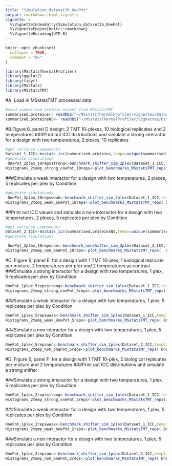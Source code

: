 ```yaml
---
title: "Simulation_dataset3b_OnePot"
output: rmarkdown::html_vignette
vignette: >
  %\VignetteIndexEntry{Simulation_dataset3b_OnePot}
  %\VignetteEngine{knitr::rmarkdown}
  %\VignetteEncoding{UTF-8}
---
```


```r
knitr::opts_chunk$set(
  collapse = TRUE,
  comment = "#>"
)
```

```r
library(MSstatsThermalProfiler)
library(ggplot2)
library(tidyr)
library(MSstats)
library(MSstatsTMT)
```

#A. Load in MSstatsTMT processed data

```r
#read summarised protein output from MSstatsTMT
summarised.proteins<- readRDS("~/MSstatsThermalProfiler/vignettes/Dataset_3a-b_simulation_data/summarised.proteinsD1.RDS")
summarised.proteinsNS<- readRDS("~/MSstatsThermalProfiler/vignettes/Dataset_3a-b_simulation_data/summarised.proteinsZebra.RDS")
```

#B.Figure 6, panel D design: 2 TMT 10-plexes, 10 biological replicates and 2 temperatures 
###Print out ICC distributions and simulate a strong interactor for a design with two temperatures, 2 plexes, 10 replicates

```r
#get variance components
Dataset_1_ICC<-msstats_icc(summarised.proteins,temps=unique(summarised.proteins$ProteinLevelData$temperature))
#generate simulations
 OnePot_2plex_10repsstrong<-benchmark_shifter_sim_2plex(Dataset_1_ICC,templateProtein="P36507",n_sims=1000,t_range=seq(5,6),design="OnePot",shifter="strong")
Histograms_2temp_strong_onePot_10reps<-plot_benchmarks_MSstatsTMT_reps( OnePot_2plex_10repsstrong,design="OnePot",shifter="strong",t_range=seq(5,6),n_replicates_per_plex =5)
```
###Simulate a weak interactor for a design with two temperatures, 2 plexes, 5 replicates per plex  by Condition

```r
#generate simulations
 OnePot_2plex_10repsweak<-benchmark_shifter_sim_2plex(Dataset_1_ICC,templateProtein="O00422",n_sims=1000,t_range=seq(5,6),design="OnePot",shifter="weak")
Histograms_2temp_weak_onePot_10reps<-plot_benchmarks_MSstatsTMT_reps( OnePot_2plex_10repsweak,design="OnePot",shifter="weak",t_range=seq(5,6),n_replicates_per_plex =5)
```
##Print out ICC values and simulate a non-interactor for a design with two temperatures, 2 plexes, 5 replicates per plex by Condition

```r
#get variance components
Dataset_2_ICC<-msstats_icc(summarised.proteinsNS,temps=unique(summarised.proteinsNS$ProteinLevelData$temperature))
#generate simulations

 OnePot_2plex_10repsnon<-benchmark_nonshifter_sim_2plex(Dataset_2_ICC,templateProtein="Q6NV46",n_sims=1000,t_range=seq(5,6),design="OnePot")
Histograms_2temp_non_onePot_10reps<-plot_benchmarks_MSstatsTMT_reps(  OnePot_2plex_10repsnon,design="OnePot",shifter="non",t_range=seq(5,6),n_replicates_per_plex =5)
```
#C. Figure 6, panel E: for a design with 1 TMT 10-plex, 1 biological replicate per mixture, 2 temperatures per plex and 2 temperatures as contrast
###Simulate a strong interactor for a design with two temperatures, 1 plex, 5 replicates per plex  by Condition
```r
OnePot_1plex_5repsstrong<-benchmark_shifter_sim_1plex(Dataset_1_ICC,templateProtein="P36507",n_sims=1000,t_range=seq(5,6),design="OnePot")
Histograms_2temp_strong_onePot_5reps<-plot_benchmarks_MSstatsTMT_reps( OnePot_1plex_5repsstrong,design="OnePot",shifter="strong",t_range=seq(5,6),n_replicates_per_plex =5)
```
###Simulate a weak interactor for a design with two temperatures, 1 plex, 5 replicates per plex  by Condition

```r
OnePot_1plex_5repsweak<-benchmark_shifter_sim_1plex(Dataset_1_ICC,templateProtein="O00422",n_sims=1000,t_range=seq(5,6),design="OnePot")
Histograms_2temp_weak_onePot_5reps<-plot_benchmarks_MSstatsTMT_reps( OnePot_2plex_5repsweak,design="OnePot",shifter="strong",t_range=seq(5,6),n_replicates_per_plex =5)
```

###Simulate a non interactor for a design with two temperatures, 1 plex, 5 replicates per plex  by Condition

```r
OnePot_1plex_5repsnon<-benchmark_shifter_sim_1plex(Dataset_2_ICC,templateProtein="Q6NV46",n_sims=1000,t_range=seq(5,6),design="OnePot")
Histograms_2temp_non_onePot_5reps<-plot_benchmarks_MSstatsTMT_reps( OnePot_2plex_5repsnon,design="OnePot",shifter="non",t_range=seq(5,6),n_replicates_per_plex =5)
```
#D. Figure 6, panel F: for a design with 1 TMT 10-plex, 2 biological replicates per mixture and 2 temperatures 
###Print out ICC distributions and simulate a strong shifter

###Simulate a strong interactor for a design with two temperatures, 1 plex, 5 replicates per plex  by Condition
```r
OnePot_1plex_2repsstrong<-benchmark_shifter_sim_1plex(Dataset_1_ICC,templateProtein="P36507",n_sims=1000,t_range=seq(5,6),design="OnePot")
Histograms_2temp_strong_onePot_2reps<-plot_benchmarks_MSstatsTMT_reps( OnePot_1plex_2repsstrong,design="OnePot",shifter="strong",t_range=seq(5,6),n_replicates_per_plex =2)
```
###Simulate a weak interactor for a design with two temperatures, 1 plex, 5 replicates per plex  by Condition

```r
OnePot_1plex_2repsweak<-benchmark_shifter_sim_1plex(Dataset_1_ICC,templateProtein="O00422",n_sims=1000,t_range=seq(5,6),design="OnePot")
Histograms_2temp_weak_onePot_2reps<-plot_benchmarks_MSstatsTMT_reps( OnePot_2plex_2repsweak,design="OnePot",shifter="strong",t_range=seq(5,6),n_replicates_per_plex =2)
```

###Simulate a non interactor for a design with two temperatures, 1 plex, 5 replicates per plex  by Condition

```r
OnePot_1plex_2repsnon<-benchmark_shifter_sim_1plex(Dataset_2_ICC,templateProtein="Q6NV46",n_sims=1000,t_range=seq(5,6),design="OnePot")
Histograms_2temp_non_onePot_2reps<-plot_benchmarks_MSstatsTMT_reps( OnePot_2plex_2repsnon,design="OnePot",shifter="non",t_range=seq(5,6),n_replicates_per_plex =2)
```
